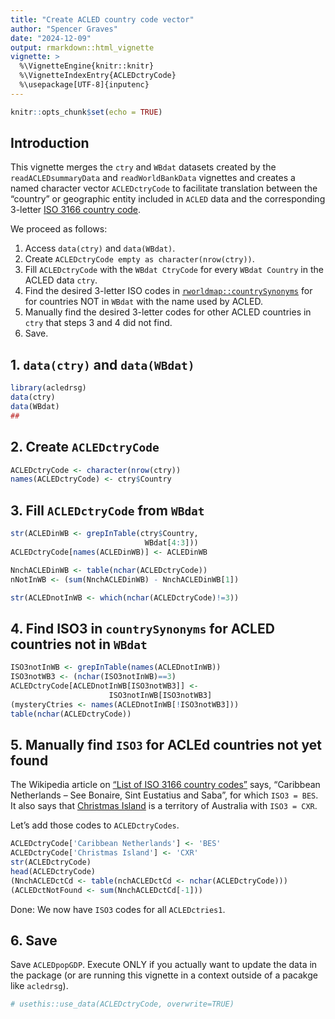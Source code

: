 ```yaml
---
title: "Create ACLED country code vector"
author: "Spencer Graves"
date: "2024-12-09"
output: rmarkdown::html_vignette
vignette: >
  %\VignetteEngine{knitr::knitr}
  %\VignetteIndexEntry{ACLEDctryCode}
  %\usepackage[UTF-8]{inputenc}
---
```


```r
knitr::opts_chunk$set(echo = TRUE)
```

## Introduction

This vignette merges the `ctry` and `WBdat` datasets 
created by the `readACLEDsummaryData` and 
`readWorldBankData` vignettes and creates a named 
character vector `ACLEDctryCode`  to facilitate 
translation between the "country" or geographic 
entity included in `ACLED` data and the corresponding 
3-letter [ISO 3166 country code](https://en.wikipedia.org/wiki/List_of_ISO_3166_country_codes).

We proceed as follows: 

1. Access `data(ctry)` and `data(WBdat)`. 
2. Create `ACLEDctryCode empty as character(nrow(ctry))`. 
3. Fill `ACLEDctryCode` with the `WBdat CtryCode` for every `WBdat Country` in the ACLED data `ctry`. 
4. Find the desired 3-letter ISO codes in [`rworldmap::countrySynonyms`](https://search.r-project.org/CRAN/refmans/rworldmap/html/countrySynonyms.html) for for countries NOT in `WBdat` with the name used by ACLED. 
5. Manually find the desired 3-letter codes for other ACLED countries in `ctry` that steps 3 and 4 did not find. 
6. Save. 

## 1. `data(ctry)` and `data(WBdat)`

```r
library(acledrsg)
data(ctry)
data(WBdat)
##
```

## 2. Create `ACLEDctryCode`

```r
ACLEDctryCode <- character(nrow(ctry))
names(ACLEDctryCode) <- ctry$Country
```

## 3. Fill `ACLEDctryCode` from `WBdat`

```r
str(ACLEDinWB <- grepInTable(ctry$Country, 
                              WBdat[4:3]))
ACLEDctryCode[names(ACLEDinWB)] <- ACLEDinWB

NnchACLEDinWB <- table(nchar(ACLEDctryCode))
nNotInWB <- (sum(NnchACLEDinWB) - NnchACLEDinWB[1])

str(ACLEDnotInWB <- which(nchar(ACLEDctryCode)!=3))
```

## 4. Find ISO3 in `countrySynonyms` for ACLED countries not in `WBdat`

```r
ISO3notInWB <- grepInTable(names(ACLEDnotInWB))
ISO3notWB3 <- (nchar(ISO3notInWB)==3)
ACLEDctryCode[ACLEDnotInWB[ISO3notWB3]] <- 
                      ISO3notInWB[ISO3notWB3]
(mysteryCtries <- names(ACLEDnotInWB[!ISO3notWB3]))
table(nchar(ACLEDctryCode))
```

## 5. Manually find `ISO3` for ACLEd countries not yet found 

The Wikipedia article on ["List of ISO 3166 country codes"
](https://en.wikipedia.org/wiki/List_of_ISO_3166_country_codes) says, "Caribbean Netherlands – See Bonaire, Sint Eustatius and Saba", for which `ISO3 = BES`. It also says that [Christmas Island](https://en.wikipedia.org/wiki/Christmas_Island) is a territory of Australia with `ISO3 = CXR`. 

Let's add those codes to `ACLEDctryCodes`.

```r
ACLEDctryCode['Caribbean Netherlands'] <- 'BES'
ACLEDctryCode['Christmas Island'] <- 'CXR'
str(ACLEDctryCode)
head(ACLEDctryCode)
(NnchACLEDctCd <- table(nchACLEDctCd <- nchar(ACLEDctryCode)))
(ACLEDctNotFound <- sum(NnchACLEDctCd[-1]))
```

Done: We now have `ISO3` codes for all `ACLEDctries1`. 

## 6. Save 

Save `ACLEDpopGDP`. Execute ONLY if you actually want to update the data in the package (or are running this vignette in a context outside of a pacakge like `acledrsg`).  

```r
# usethis::use_data(ACLEDctryCode, overwrite=TRUE)
```

